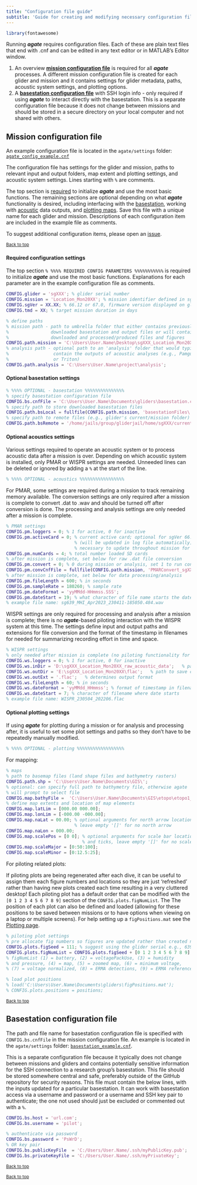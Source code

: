 ```yaml
---
title: "Configuration file guide"
subtitle: 'Guide for creating and modifying necessary configuration files'
---
```


```r
library(fontawesome)
```

Running __*agate*__ requires configuration files. Each of these are plain text files that end with .cnf and can be edited in any text editor or in MATLAB's Editor window. 

1. An overview [**mission configuration file**](#mission-configuration-file) is required for all __*agate*__ processes. A different mission configuration file is created for each glider and mission and it contains settings for glider metadata, paths, acoustic system settings, and plotting options.
2. A [**basestation configuration file**](#basestation-configuration-file) with SSH login info - only required if using __*agate*__ to interact directly with the basestation. This is a separate configuration file because it does not change between missions and should be stored in a secure directory on your local computer and not shared with others. 


## Mission configuration file

An example configuration file is located in the `agate/settings` folder: [`agate_config_example.cnf`](https://github.com/sfregosi/agate/blob/main/agate/settings/agate_config_example.cnf)

The configuration file has settings for the glider and mission, paths to relevant input and output folders, map extent and plotting settings, and acoustic system settings. Lines starting with `%` are comments. 

The top section is [required](#required-configuration-settings) to initialize __*agate*__ and use the most basic functions. The remaining sections are optional depending on what __*agate*__ functionality is desired, including interfacing with the [basestation](), working with [acoustic]() data outputs, and [plotting maps](). Save this file with a unique name for each glider and mission. Descriptions of each configuration item are included in the example file as comments. 

To suggest additional configuration items, please open an [issue](https://github.com/sfregosi/agate/issues/new){target='_blank'}.

<sub>[Back to top](#)</sub>

#### Required configuration settings

The top section `% %%%% REQUIRED CONFIG PARAMETERS %%%%%%%%%%%` is required to initialize __*agate*__ and use the most basic functions. Explanations for each parameter are in the example configuration file as comments.

```matlab
CONFIG.glider = 'sgXXX'; % glider serial number
CONFIG.mission = 'Location_Mon20XX'; % mission identifier defined in sg_calib_constants.m 
CONFIG.sgVer = XX.XX; % 66.12 or 67.0, firmware version displayed on glider start up
CONFIG.tmd = XX; % target mission duration in days

% define paths
% mission path - path to umbrella folder that either contains previously 
%                downloaded basestation and output files or will contain 
%                downloaded and processed/produced files and figures
CONFIG.path.mission = 'C:\Users\User.Name\Desktop\sgXXX_Location_Mon20XX\';
% analysis path - optional path to an 'analysis' folder that would typically
%                 contain the outputs of acoustic analyses (e.g., Pamguard
%                 or Triton)
CONFIG.path.analysis = 'C:\Users\User.Name\project\analysis';
```

#### Optional basestation settings

```matlab
% %%%% OPTIONAL - basestation %%%%%%%%%%%%%%%
% specify basestation configuration file
CONFIG.bs.cnfFile = 'C:\Users\User.Name\Documents\gliders\basestation.cnf';
% specify path to store downloaded basestation files
CONFIG.path.bsLocal = fullfile(CONFIG.path.mission, 'basestationFiles\');
% specify path to remote files (e.g., glider's current/mission folder)
CONFIG.path.bsRemote = '/home/jails/group/gliderjail/home/sgXXX/current';
```

#### Optional acoustics settings

Various settings required to operate an acoustic system or to process acoustic data after a mission is over. Depending on which acoustic system is installed, only PMAR or WISPR settings are needed. Unneeded lines can be deleted or ignored by adding a `%` at the start of the line.

```matlab
% %%%% OPTIONAL - acoustics %%%%%%%%%%%%%%%%%
```

For PMAR, some settings are required during a mission to track remaining memory available. The conversion settings are only required after a mission is complete to convert .dat to .wav and should be turned off after conversion is done. The processing and analysis settings are only needed after a mission is complete. 

```matlab
% PMAR settings
CONFIG.pm.loggers = 0; % 1 for active, 0 for inactive
CONFIG.pm.activeCard = 0; % current active card; optional for sgVer 66.12 
                          % (will be updated in log file automatically);
                          % necessary to update throughout mission for sgVer 67.0
CONFIG.pm.numCards = 4; % total number loaded SD cards
% after mission is complete, set below for raw .dat file conversion
CONFIG.pm.convert = 0; % 0 during mission or analysis, set 1 to run conversion
CONFIG.pm.convCnfFile = fullfile(CONFIG.path.mission, 'PMARConvert_sgXXX_Location_MonYYYY.cnf');
% after mission is complete, set below for data processing/analysis
CONFIG.pm.fileLength = 600; % in seconds
CONFIG.pm.sampleRate = 180260; % sample rate
CONFIG.pm.dateFormat = 'yyMMdd-HHmmss.SSS';
CONFIG.pm.dateStart = 19; % what character of file name starts the date format
% example file name: sg639_MHI_Apr2023_230411-185050.484.wav
```

WISPR settings are only required for processing and analysis after a mission is complete; there is no __*agate*__-based piloting interaction with the WISPR system at this time. The settings define input and output paths and extensions for file conversion and the format of the timestamp in filenames for needed for summarizing recording effort in time and space. 

```matlab
% WISPR settings
% only needed after mission is complete (no piloting functionality for WISPR)
CONFIG.ws.loggers = 0; % 1 for active, 0 for inactive
CONFIG.ws.inDir = 'D:\sgXXX_Location_Mon20XX_raw_acoustic_data';   % path to raw .dat files
CONFIG.ws.outDir = 'E:\sgXXX_Location_Mon20XX\flac';   % path to save converted files
CONFIG.ws.outExt = '.flac';   % determines output format
CONFIG.ws.fileLength = 60; % in seconds
CONFIG.ws.dateFormat = 'yyMMdd_HHmmss'; % format of timestamp in filename
CONFIG.ws.dateStart = 7; % character of filename where date starts
% example file name: WISPR_230504_202206.flac
```

#### Optional plotting settings

If using __*agate*__ for plotting during a mission or for analysis and processing after, it is useful to set some plot settings and paths so they don't have to be repeatedly manually modified. 

```matlab
% %%%% OPTIONAL - plotting %%%%%%%%%%%%%%%%%%
```

For mapping: 

```matlab
% maps
% path to basemap files (land shape files and bathymetry rasters)
CONFIG.path.shp = 'C:\Users\User.Name\Documents\GIS\';
% optional: can specify full path to bathymetry file, otherwise agate 
% will prompt to select file
CONFIG.map.bathyFile =  'C:\Users\User.Name\Documents\GIS\etopo\etopo1_ice_g_i2.bin';
% define map extents and location of map elements
CONFIG.map.latLim = [000.00 000.00];
CONFIG.map.lonLim = [-000.00 -000.00];
CONFIG.map.naLat = 00.00; % optional arguments for north arrow location on map; 
                          % leave empty '[]' for no north arrow
CONFIG.map.naLon = 000.00;
CONFIG.map.scalePos = [0 0]; % optional arguments for scale bar location 
                             % and ticks, leave empty '[]' for no scale bar
CONFIG.map.scaleMajor = [0:50:100];
CONFIG.map.scaleMinor = [0:12.5:25];
```

For piloting related plots:

If piloting plots are being regenerated after each dive, it can be useful to assign them each figure numbers and locations so they are just 'refreshed' rather than having new plots created each time resulting in a very cluttered desktop! Each piloting plot has a default order that can be modified with the `[0 1 2 3 4 5 6 7 8 9]` section of the `CONFIG.plots.figNumList`. The The position of each plot can also be defined and loaded (allowing for these positions to be saved between missions or to have options when viewing on a laptop or multiple screens). For help setting up a `figPositions.mat` see the [Plotting page](plotting.qmd#piloting-plots).

```matlab
% piloting plot settings
% pre allocate fig numbers so figures are updated rather than created new
CONFIG.plots.figSeed = 111; % suggest using the glider serial e.g., 639
CONFIG.plots.figNumList = CONFIG.plots.figSeed + [0 1 2 3 4 5 6 7 8 9]; 
% figNumList (1) = battery, (2) = voltagePackUse, (3) = humidity
% and pressure, (4) = map, (5) = zoomed map, (6) = minimum voltage, 
% (7) = voltage normalized, (8) = ERMA detections, (9) = ERMA reference

% load plot positions 
% load('C:\Users\User.Name\Documents\gliders\figPositions.mat');
% CONFIG.plots.positions = positions;
```

<sub>[Back to top](#)</sub>

## Basestation configuration file

The path and file name for basestation configuration file is specified with `CONFIG.bs.cnfFile` in the mission configuration file. An example is located in the `agate/settings` folder: [`basestation_example.cnf`](https://github.com/sfregosi/agate/blob/main/agate/settings/basestation_example.cnf). 

This is a separate configuration file because it typically does not change between missions and gliders and contains potentially sensitive information for the SSH connection to a research group's basestation. This file should be stored somewhere central and safe, preferably outside of the GitHub repository for security reasons. This file must contain the below lines, with the inputs updated for a particular basestation. It can work with basestation access via a username and password or a username and SSH key pair to authenticate; the one not used should just be excluded or commented out with a `%`.

```matlab
CONFIG.bs.host = 'url.com';
CONFIG.bs.username = 'pilot';

% authenticate via password
CONFIG.bs.password = 'PsWrD';
% OR key pair
CONFIG.bs.publicKeyFile  = 'C:/Users/User.Name/.ssh/myPublicKey.pub';
CONFIG.bs.privateKeyFile = 'C:/Users/User.Name/.ssh/myPrivateKey';
```

<sub>[Back to top](#)</sub>

<!-- ## Acoustic conversion configuration files -->

<!-- A conversion configuration file is necessary for converting raw acoustic data to .wav or .flac formats. There are different configuration files for the PMAR and for the WISPR systems. They provide information on conversion settings and file paths. The conversion configuration file is specified within the mission configuration file, and so is parsed by the initial `agate` call and the mission configuration.  -->


<!-- ### PMAR conversion configuration file -->

<!-- An example configuration file is located in the `agate/settings` folder: [`pmarConvert_example.cnf`](https://github.com/sfregosi/agate/blob/main/agate/settings/pmarConvert_example.cnf) -->

<!-- Lines starting with `%` are comments. All parameters are added to the existing `CONFIG` structure, under a nested `pm` structure. All the changeable parameters are listed/grouped at the top, but there is additional detail about each parameter as comments below. These detailed descriptions include some additional example inputs and the default settings.  -->


<!-- - `CONFIG.pm.inDir`: path to raw PMAR `.dat` files. These can be within subdirectories by dive (the default write method of PMAR) -->
<!-- - `CONFIG.pm.outDir`: path to folder to save converted `.wav` files -->
<!-- - `CONFIG.outTemplate`: filename template for the converted files. It must have a `%s` that becomes a date/time stamp, and an appropriate file extension (`.wav` or `.flac`) -->
<!-- - `CONFIG.pm.showProgress`: set to `true` to display progress in the Command Window -->
<!-- - `CONFIG.pm.restartDir`: location to start processing. Set to `''` (empty) to start at the beginning and process all directories. Otherwise, specify a single dive/phase directory (e.g., 'pm0006a') to start at that point in the mission. This is used if there are errors so you don't have to start over at the beginning -->
<!-- - `CONFIG.pm.decim`: set a decimation factor (integer), or set to `0` for no decimation -->
<!-- - `CONFIG.pm.relativeCutoffFreq`: if decimating, need to set a value from 0 to 1 to specifiy a filter cut off (relative to Nyquist). This is only used if `CONFIG.pm.decim > 2` -->
<!-- - `CONFIG.pm.forceSRate`: set to force the output sample rate to the specified sample rate. This is necessary for PMAR because the sample rate can vary slightly from file to file (by a decimal Hz) which can lead to later analysis issues (e.g., making LTSAs)  -->


<!-- <sub>[Back to top](#)</sub> -->

<!-- ### WISPR conversion configuration file -->

<!-- **UNDER CONSTRUCTION** -->

<!-- An example configuration file is located in the `agate/settings` folder: [`wisprConvert_example.cnf`](https://github.com/sfregosi/agate/blob/main/agate/settings/wisprConvert_example.cnf) -->

<!-- Lines starting with `%` are comments. All parameters are added to the existing `CONFIG` structure, under a nested `ws` structure. All the changeable parameters are listed/grouped at the top,but there is additional detail about each parameter as comments below. These detailed descriptions include some additional example inputs and the default settings.  -->


<sub>[Back to top](#)</sub>
